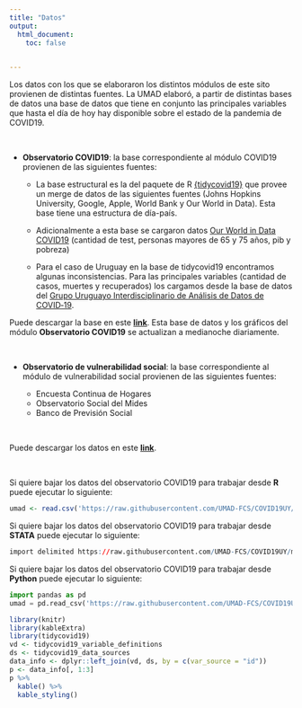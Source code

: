 ```yaml
---
title: "Datos"
output:
  html_document:
    toc: false
 

---
```


Los datos con los que se elaboraron los distintos módulos de este sito provienen de distintas fuentes. La UMAD elaboró, a partir de distintas bases de datos una base de datos que tiene en conjunto las principales variables que hasta el día de hoy hay disponible sobre el estado de la pandemia de COVID19.    

<br />


+ __Observatorio COVID19__: la base correspondiente al módulo COVID19 provienen de las siguientes fuentes:

    * La base estructural es la del paquete de R [{tidycovid19}](https://github.com/joachim-gassen/tidycovid19) que provee un merge de datos de las siguientes fuentes (Johns Hopkins University, Google, Apple, World Bank y Our World in Data). Esta base tiene una estructura de día-país.
    
    * Adicionalmente a esta base se cargaron datos [Our World in Data COVID19](https://ourworldindata.org/coronavirus) (cantidad de test, personas mayores de 65 y 75 años, pib y pobreza)
    
    * Para el caso de Uruguay en la base de tidycovid19 encontramos algunas inconsistencias. Para las principales variables (cantidad de casos, muertes y recuperados) los cargamos desde la base de datos del [Grupo Uruguayo Interdisciplinario de Análisis de Datos de COVID‑19](https://guiad-covid.github.io/).
<br />

Puede descargar la base en este [__link__](https://github.com/UMAD-FCS/COVID19UY/tree/master/download-data). Esta base de datos y los gráficos del módulo __Observatorio COVID19__ se actualizan a medianoche diariamente.

<br />    

+ __Observatorio de vulnerabilidad social__: la base correspondiente al módulo de vulnerabilidad social provienen de las siguientes fuentes:

    * Encuesta Continua de Hogares
    * Observatorio Social del Mides
    * Banco de Previsión Social



<br />

Puede descargar los datos en este [__link__](https://drive.google.com/file/d/1KVXk4Yc-DxpQxVhOAcxv2I4xPhTNfjrp/view?usp=sharing). 

<br />


Si quiere bajar los datos del observatorio COVID19 para trabajar desde __R__ puede ejecutar lo siguiente:
```r
umad <- read.csv('https://raw.githubusercontent.com/UMAD-FCS/COVID19UY/master/download-data/merge_umad.csv')
```


Si quiere bajar los datos del observatorio COVID19 para trabajar desde __STATA__ puede ejecutar lo siguiente:
```r
import delimited https://raw.githubusercontent.com/UMAD-FCS/COVID19UY/master/download-data/merge_umad.csv
```

Si quiere bajar los datos del observatorio COVID19 para trabajar desde __Python__ puede ejecutar lo siguiente:
```python
import pandas as pd
umad = pd.read_csv('https://raw.githubusercontent.com/UMAD-FCS/COVID19UY/master/download-data/merge_umad.csv')
```

```r
library(knitr)
library(kableExtra)
library(tidycovid19)
vd <- tidycovid19_variable_definitions
ds <- tidycovid19_data_sources
data_info <- dplyr::left_join(vd, ds, by = c(var_source = "id"))
p <- data_info[, 1:3]
p %>%
  kable() %>%
  kable_styling()
```




